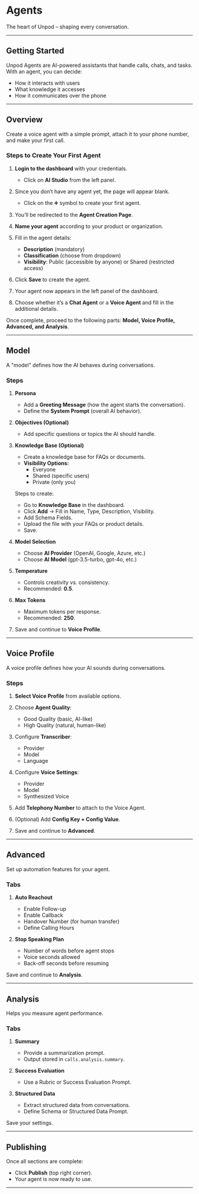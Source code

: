 # Agents  
The heart of Unpod – shaping every conversation.  

---

## Getting Started  

Unpod Agents are AI-powered assistants that handle calls, chats, and tasks. With an agent, you can decide:  
- How it interacts with users  
- What knowledge it accesses  
- How it communicates over the phone  

---

## Overview  

Create a voice agent with a simple prompt, attach it to your phone number, and make your first call.  

### Steps to Create Your First Agent  

1. **Login to the dashboard** with your credentials.  
   - Click on **AI Studio** from the left panel.  

2. Since you don’t have any agent yet, the page will appear blank.  
   - Click on the ➕ symbol to create your first agent.  

3. You’ll be redirected to the **Agent Creation Page**.  

4. **Name your agent** according to your product or organization.  

5. Fill in the agent details:  
   - **Description** (mandatory)  
   - **Classification** (choose from dropdown)  
   - **Visibility**: Public (accessible by anyone) or Shared (restricted access)  

6. Click **Save** to create the agent.  

7. Your agent now appears in the left panel of the dashboard.  

8. Choose whether it’s a **Chat Agent** or a **Voice Agent** and fill in the additional details.  

Once complete, proceed to the following parts: **Model, Voice Profile, Advanced, and Analysis**.  

---

## Model  

A "model" defines how the AI behaves during conversations.  

### Steps  

1. **Persona**  
   - Add a **Greeting Message** (how the agent starts the conversation).  
   - Define the **System Prompt** (overall AI behavior).  

2. **Objectives (Optional)**  
   - Add specific questions or topics the AI should handle.  

3. **Knowledge Base (Optional)**  
   - Create a knowledge base for FAQs or documents.  
   - **Visibility Options:**  
     - Everyone  
     - Shared (specific users)  
     - Private (only you)  

   Steps to create:  
   - Go to **Knowledge Base** in the dashboard.  
   - Click **Add** → Fill in Name, Type, Description, Visibility.  
   - Add Schema Fields.  
   - Upload the file with your FAQs or product details.  
   - Save.  

4. **Model Selection**  
   - Choose **AI Provider** (OpenAI, Google, Azure, etc.)  
   - Choose **AI Model** (gpt-3.5-turbo, gpt-4o, etc.)  

5. **Temperature**  
   - Controls creativity vs. consistency.  
   - Recommended: **0.5**.  

6. **Max Tokens**  
   - Maximum tokens per response.  
   - Recommended: **250**.  

7. Save and continue to **Voice Profile**.  

---

## Voice Profile  

A voice profile defines how your AI sounds during conversations.  

### Steps  

1. **Select Voice Profile** from available options.  

2. Choose **Agent Quality**:  
   - Good Quality (basic, AI-like)  
   - High Quality (natural, human-like)  

3. Configure **Transcriber**:  
   - Provider  
   - Model  
   - Language  

4. Configure **Voice Settings**:  
   - Provider  
   - Model  
   - Synthesized Voice  

5. Add **Telephony Number** to attach to the Voice Agent.  

6. (Optional) Add **Config Key + Config Value**.  

7. Save and continue to **Advanced**.  

---

## Advanced  

Set up automation features for your agent.  

### Tabs  

1. **Auto Reachout**  
   - Enable Follow-up  
   - Enable Callback  
   - Handover Number (for human transfer)  
   - Define Calling Hours  

2. **Stop Speaking Plan**  
   - Number of words before agent stops  
   - Voice seconds allowed  
   - Back-off seconds before resuming  

Save and continue to **Analysis**.  

---

## Analysis  

Helps you measure agent performance.  

### Tabs  

1. **Summary**  
   - Provide a summarization prompt.  
   - Output stored in `calls.analysis.summary`.  

2. **Success Evaluation**  
   - Use a Rubric or Success Evaluation Prompt.  

3. **Structured Data**  
   - Extract structured data from conversations.  
   - Define Schema or Structured Data Prompt.  

Save your settings.  

---

## Publishing  

Once all sections are complete:  
- Click **Publish** (top right corner).  
- Your agent is now ready to use.  

---
